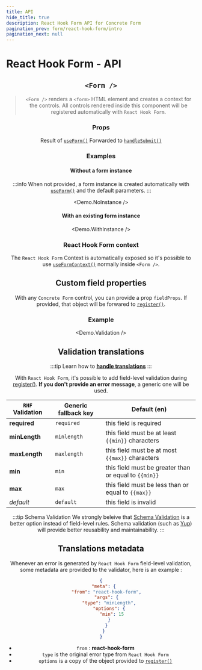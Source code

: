 ```yaml
---
title: API
hide_title: true
description: React Hook Form API for Concrete Form
pagination_prev: form/react-hook-form/intro
pagination_next: null
---
```



<!-- docusaurus do not support css import from node_modules -->
<style type="text/css"> { ConcreteFormStyles } </style>

# React Hook Form - API

<Header />

## `<Form />`

> `<Form />` renders a `<form>` HTML element and creates a context for the controls. All controls rendered inside this component will be registered automatically with `React Hook Form`.

### Props

<Props>
  <Prop icon="rhf.png" name="form" type="object">
    Result of <a href="https://react-hook-form.com/api/useform" target="_blank"><code>useForm()</code></a>
  </Prop>

  <Prop icon="rhf.png" name="onSubmit" type="function">
    Forwarded to <a href="https://react-hook-form.com/api/useform/handlesubmit" target="_blank"><code>handleSubmit()</code></a>
  </Prop>

  <Divider />
  <CommonFormProps />
</Props>


### Examples
#### Without a form instance
:::info
 When not provided, a form instance is created automatically with [`useForm()`](https://react-hook-form.com/api/useform) and the default parameters.
:::

<Demo.NoInstance />

#### With an existing form instance

<Demo.WithInstance />

### React Hook Form context

The `React Hook Form` Context is automatically exposed so it's possible to use [`useFormContext()`](https://react-hook-form.com/api/useformcontext) normally inside `<Form />`.

## Custom field properties

With any `Concrete Form` control, you can provide a prop `fieldProps`. If provided, that object will be forwared to [`register()`](https://react-hook-form.com/api/useform/register).

### Example

<Demo.Validation />

## Validation translations
:::tip
Learn how to **[handle translations](/docs/translations)**
:::

With `React Hook Form`, it's possible to add field-level validation during [register()](https://react-hook-form.com/api/useform/register). **If you don't provide an error message**, a generic one will be used.

| `RHF` Validation | Generic fallback key | Default (en) |
| --- | --- | --- |
| **required** | ` required ` | this field is required |
| **minLength** | ` minlength ` | this field must be at least `{{min}}` characters |
| **maxLength** | ` maxlength ` | this field must be at most `{{max}}` characters |
| **min** | ` min ` | this field must be greater than or equal to `{{min}}` |
| **max** | ` max ` | this field must be less than or equal to `{{max}}` |
| *default* | ` default ` | this field is invalid |


:::tip Schema Validation
We strongly beleive that [Schema Validation](https://react-hook-form.com/get-started#SchemaValidation) is a better option instead of field-level rules. Schema validation (such as [Yup](https://github.com/jquense/yup)) will provide better reusability and maintainability.
:::

## Translations metadata

Whenever an error is generated by `React Hook Form` field-level validation, some metadata are provided to the validator, here is an example :

```json
{
  "meta": {
    "from": "react-hook-form",
    "args": {
      "type": "minLength",
      "options": {
        "min": 15
      }
    }
  }
}
```

- `from` : **react-hook-form**
- `type` is the original error type from `React Hook Form`
- `options` is a copy of the object provided to [`register()`](https://react-hook-form.com/api/useform/register)